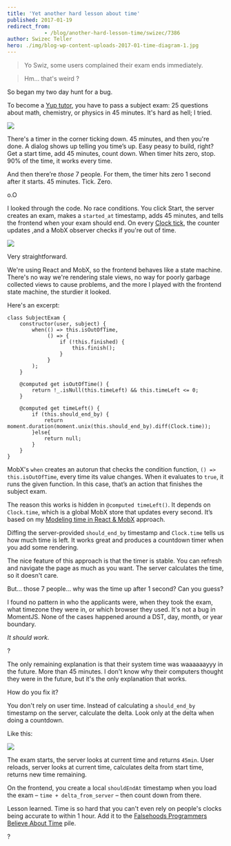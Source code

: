```yaml
---
title: 'Yet another hard lesson about time'
published: 2017-01-19
redirect_from: 
            - /blog/another-hard-lesson-time/swizec/7386
author: Swizec Teller
hero: ./img/blog-wp-content-uploads-2017-01-time-diagram-1.jpg
---
```

> Yo Swiz, some users complained their exam ends immediately.



> Hm… that's weird ?



So began my two day hunt for a bug.



To become a [Yup tutor](https://www.yup.com/become-tutor), you have to pass a subject exam: 25 questions about math, chemistry, or physics in 45 minutes. It's hard as hell; I tried.



![](./img/blog-wp-content-uploads-2017-01-exam-timer.gif)



There's a timer in the corner ticking down. 45 minutes, and then you're done. A dialog shows up telling you time’s up. Easy peasy to build, right? Get a start time, add 45 minutes, count down. When timer hits zero, stop. 90% of the time, it works every time.



And then there’re _those_ 7 people. For them, the timer hits zero 1 second after it starts. 45 minutes. Tick. Zero.



o.O



I looked through the code. No race conditions. You click Start, the server creates an exam, makes a `started_at` timestamp, adds 45 minutes, and tells the frontend when your exam should end. On every [Clock tick](https://swizec.com/blog/modeling-time-react/swizec/7200), the counter updates ,and a MobX observer checks if you're out of time.



![](./img/blog-wp-content-uploads-2017-01-time-diagram-1.jpg)



Very straightforward.



We're using React and MobX, so the frontend behaves like a state machine. There's no way we're rendering stale views, no way for poorly garbage collected views to cause problems, and the more I played with the frontend state machine, the sturdier it looked.



Here's an excerpt:



```
class SubjectExam {
    constructor(user, subject) {
        when(() => this.isOutOfTime,
             () => {
                 if (!this.finished) {
                     this.finish();
                 }
             }
        );
    }
    
    @computed get isOutOfTime() {
        return !_.isNull(this.timeLeft) && this.timeLeft <= 0;
    }
    
    @computed get timeLeft() {
        if (this.should_end_by) {
            return moment.duration(moment.unix(this.should_end_by).diff(Clock.time));
        }else{
            return null;
        }
    }
}
```



MobX's `when` creates an autorun that checks the condition function, `() => this.isOutOfTime`, every time its value changes. When it evaluates to `true`, it runs the given function. In this case, that’s an action that finishes the subject exam.



The reason this works is hidden in `@computed timeLeft()`. It depends on `Clock.time`, which is a global MobX store that updates every second. It’s based on my [Modeling time in React & MobX](https://swizec.com/blog/modeling-time-react/swizec/7200) approach.



Diffing the server-provided `should_end_by` timestamp and `Clock.time` tells us how much time is left. It works great and produces a countdown timer when you add some rendering.



The nice feature of this approach is that the timer is stable. You can refresh and navigate the page as much as you want. The server calculates the time, so it doesn't care.



But… those 7 people… why was the time up after 1 second? Can you guess?



I found no pattern in who the applicants were, when they took the exam, what timezone they were in, or which browser they used. It's not a bug in MomentJS. None of the cases happened around a DST, day, month, or year boundary.



_It should work._



?



The only remaining explanation is that their system time was waaaaaayyy in the future. More than 45 minutes. I don't know why their computers thought they were in the future, but it's the only explanation that works.



How do you fix it?



You don't rely on user time. Instead of calculating a `should_end_by` timestamp on the server, calculate the delta. Look only at the delta when doing a countdown.



Like this:



![](./img/blog-wp-content-uploads-2017-01-time-diagram-2.jpg)



The exam starts, the server looks at current time and returns `45min`. User reloads, server looks at current time, calculates delta from start time, returns new time remaining.



On the frontend, you create a local `shouldEndAt` timestamp when you load the exam – `time + delta_from_server` – then count down from there.



Lesson learned. Time is so hard that you can't even rely on people's clocks being accurate to within 1 hour. Add it to the [Falsehoods Programmers Believe About Time](http://infiniteundo.com/post/25326999628/falsehoods-programmers-believe-about-time) pile.



?